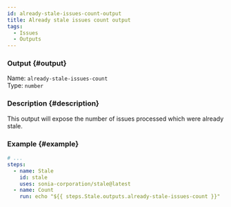 ```yaml
---
id: already-stale-issues-count-output
title: Already stale issues count output
tags:
  - Issues
  - Outputs
---
```


### Output {#output}

Name: `already-stale-issues-count`  
Type: `number`

### Description {#description}

This output will expose the number of issues processed which were already stale.

### Example {#example}

```yml {6}
# ...
steps:
  - name: Stale
    id: stale
    uses: sonia-corporation/stale@latest
  - name: Count
    run: echo "${{ steps.Stale.outputs.already-stale-issues-count }}"
```
